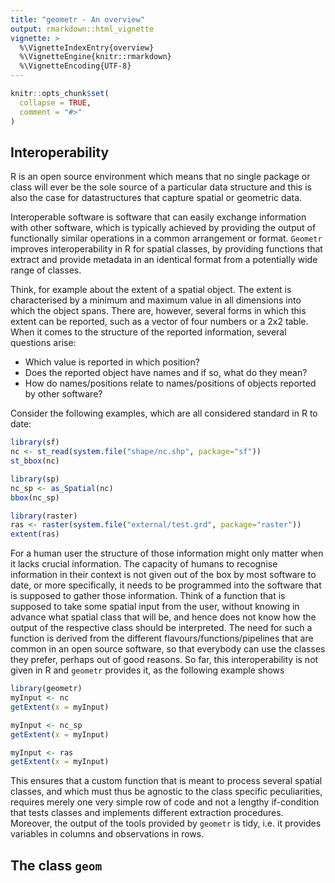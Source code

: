 ```yaml
---
title: "geometr - An overview"
output: rmarkdown::html_vignette
vignette: >
  %\VignetteIndexEntry{overview}
  %\VignetteEngine{knitr::rmarkdown}
  %\VignetteEncoding{UTF-8}
---
```


```r
knitr::opts_chunk$set(
  collapse = TRUE,
  comment = "#>"
)
```

## Interoperability

R is an open source environment which means that no single package or class will ever be the sole source of a particular data structure and this is also the case for datastructures that capture spatial or geometric data.

Interoperable software is software that can easily exchange information with other software, which is typically achieved by providing the output of functionally similar operations in a common arrangement or format.
`Geometr` improves interoperability in R for spatial classes, by providing functions that extract and provide metadata in an identical format from a potentially wide range of classes.

Think, for example about the extent of a spatial object.
The extent is characterised by a minimum and maximum value in all dimensions into which the object spans.
There are, however, several forms in which this extent can be reported, such as a vector of four numbers or a 2x2 table.
When it comes to the structure of the reported information, several questions arise:

* Which value is reported in which position?
* Does the reported object have names and if so, what do they mean?
* How do names/positions relate to names/positions of objects reported by other software?

Consider the following examples, which are all considered standard in R to date:

```r
library(sf)
nc <- st_read(system.file("shape/nc.shp", package="sf"))
st_bbox(nc)

library(sp)
nc_sp <- as_Spatial(nc)
bbox(nc_sp)

library(raster)
ras <- raster(system.file("external/test.grd", package="raster"))
extent(ras)
```

For a human user the structure of those information might only matter when it lacks crucial information.
The capacity of humans to recognise information in their context is not given out of the box by most software to date, or more specifically, it needs to be programmed into the software that is supposed to gather those information.
Think of a function that is supposed to take some spatial input from the user, without knowing in advance what spatial class that will be, and hence does not know how the output of the respective class should be interpreted.
The need for such a function is derived from the different flavours/functions/pipelines that are common in an open source software, so that everybody can use the classes they prefer, perhaps out of good reasons.
So far, this interoperability is not given in R and `geometr` provides it, as the following example shows

```r
library(geometr)
myInput <- nc
getExtent(x = myInput)

myInput <- nc_sp
getExtent(x = myInput)

myInput <- ras
getExtent(x = myInput)
```

This ensures that a custom function that is meant to process several spatial classes, and which must thus be agnostic to the class specific peculiarities, requires merely one very simple row of code and not a lengthy if-condition that tests classes and implements different extraction procedures.
Moreover, the output of the tools provided by `geometr` is tidy, i.e. it provides variables in columns and observations in rows.


## The class `geom`
